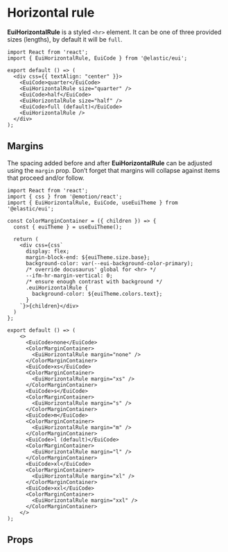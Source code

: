 # Horizontal rule

**EuiHorizontalRule** is a styled `<hr>` element. It can be one of three provided sizes (lengths), by default it will be `full`.

```tsx interactive
import React from 'react';
import { EuiHorizontalRule, EuiCode } from '@elastic/eui';

export default () => (
  <div css={{ textAlign: "center" }}>
    <EuiCode>quarter</EuiCode>
    <EuiHorizontalRule size="quarter" />
    <EuiCode>half</EuiCode>
    <EuiHorizontalRule size="half" />
    <EuiCode>full (default)</EuiCode>
    <EuiHorizontalRule />
  </div>
);
```

## Margins

The spacing added before and after **EuiHorizontalRule** can be adjusted using the `margin` prop. Don’t forget that margins will collapse against items that proceed and/or follow.

```tsx interactive
import React from 'react';
import { css } from '@emotion/react';
import { EuiHorizontalRule, EuiCode, useEuiTheme } from '@elastic/eui';

const ColorMarginContainer = ({ children }) => {
  const { euiTheme } = useEuiTheme();

  return (
    <div css={css`
      display: flex;
      margin-block-end: ${euiTheme.size.base};
      background-color: var(--eui-background-color-primary);
      /* override docusaurus' global for <hr> */
      --ifm-hr-margin-vertical: 0;
      /* ensure enough contrast with background */
      .euiHorizontalRule {
        background-color: ${euiTheme.colors.text};
      }
    `}>{children}</div>
  )
};

export default () => (
    <>
      <EuiCode>none</EuiCode>
      <ColorMarginContainer>
        <EuiHorizontalRule margin="none" />
      </ColorMarginContainer>
      <EuiCode>xs</EuiCode>
      <ColorMarginContainer>
        <EuiHorizontalRule margin="xs" />
      </ColorMarginContainer>
      <EuiCode>s</EuiCode>
      <ColorMarginContainer>
        <EuiHorizontalRule margin="s" />
      </ColorMarginContainer>
      <EuiCode>m</EuiCode>
      <ColorMarginContainer>
        <EuiHorizontalRule margin="m" />
      </ColorMarginContainer>
      <EuiCode>l (default)</EuiCode>
      <ColorMarginContainer>
        <EuiHorizontalRule margin="l" />
      </ColorMarginContainer>
      <EuiCode>xl</EuiCode>
      <ColorMarginContainer>
        <EuiHorizontalRule margin="xl" />
      </ColorMarginContainer>
      <EuiCode>xxl</EuiCode>
      <ColorMarginContainer>
        <EuiHorizontalRule margin="xxl" />
      </ColorMarginContainer>
    </>
);
```

## Props


<PropTable definition={docgen.EuiHorizontalRule} />
